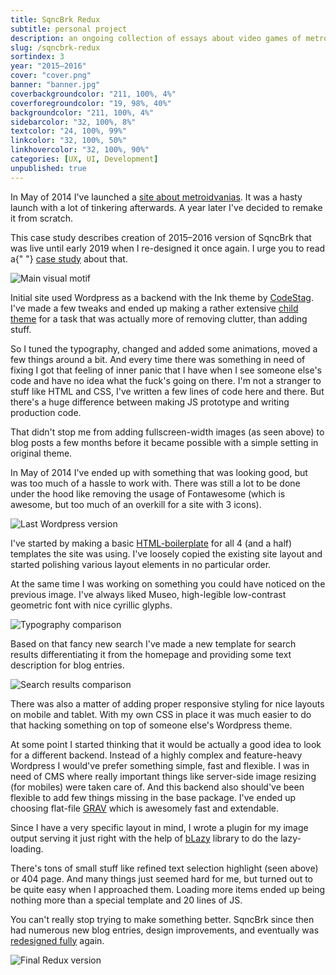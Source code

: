 ```yaml
---
title: SqncBrk Redux
subtitle: personal project
description: an ongoing collection of essays about video games of metroidvania genre.
slug: /sqncbrk-redux
sortindex: 3
year: "2015–2016"
cover: "cover.png"
banner: "banner.jpg"
coverbackgroundcolor: "211, 100%, 4%"
coverforegroundcolor: "19, 98%, 40%"
backgroundcolor: "211, 100%, 4%"
sidebarcolor: "32, 100%, 8%"
textcolor: "24, 100%, 99%"
linkcolor: "32, 100%, 50%"
linkhovercolor: "32, 100%, 90%"
categories: [UX, UI, Development]
unpublished: true
---
```



In May of 2014 I've launched a [site about metroidvanias](https://sqncbrk.com). It was a hasty launch with a lot of tinkering afterwards. A year later I've decided to remake it from scratch.

<Disclaimer>
  This case study describes creation of 2015–2016 version of SqncBrk that was
  live until early 2019 when I re-designed it once again. I urge you to read a{" "}
  <a href="/sqncbrk">case study</a> about that.
</Disclaimer>

![Main visual motif](./splash.jpg)

Initial site used Wordpress as a backend with the Ink theme by [CodeStag](https://codestag.com). I've made a few tweaks and ended up making a rather extensive [child theme](https://github.com/ichik/Sequence-Break) for a task that was actually more of removing clutter, than adding stuff.

<Sidebar />

So I tuned the typography, changed and added some animations, moved a few things around a bit. And every time there was something in need of fixing I got that feeling of inner panic that I have when I see someone else's code and have no idea what the fuck's going on there. I'm not a stranger to stuff like HTML and CSS, I've written a few lines of code here and there. But there's a huge difference between making JS prototype and writing production code.

<Images />

That didn't stop me from adding fullscreen-width images (as seen above) to blog posts a few months before it became possible with a simple setting in original theme.

In May of 2014 I've ended up with something that was looking good, but was too much of a hassle to work with. There was still a lot to be done under the hood like removing the usage of Fontawesome (which is awesome, but too much of an overkill for a site with 3 icons).

![Last Wordpress version](./last.png)

I've started by making a basic [HTML-boilerplate](https://github.com/ichik/SqncBrk) for all 4 (and a half) templates the site was using. I've loosely copied the existing site layout and started polishing various layout elements in no particular order.

<Mixblendmode />

At the same time I was working on something you could have noticed on the previous image. I've always liked Museo, high-legible low-contrast geometric font with nice cyrillic glyphs.

![Typography comparison](./typography.jpg)

Based on that fancy new search I've made a new template for search results differentiating it from the homepage and providing some text description for blog entries.

![Search results comparison](./search.jpg)

There was also a matter of adding proper responsive styling for nice layouts on mobile and tablet. With my own CSS in place it was much easier to do that hacking something on top of someone else's Wordpress theme.

<Responsive />

At some point I started thinking that it would be actually a good idea to look for a different backend. Instead of a highly complex and feature-heavy Wordpress I would've prefer something simple, fast and flexible. I was in need of CMS where really important things like server-side image resizing (for mobiles) were taken care of. And this backend also should've been flexible to add few things missing in the base package. I've ended up choosing flat-file [GRAV](https://getgrav.org) which is awesomely fast and extendable.

Since I have a very specific layout in mind, I wrote a plugin for my image output serving it just right with the help of [bLazy](https://github.com/dinbror/blazy/) library to do the lazy-loading.

<Textselection />

There's tons of small stuff like refined text selection highlight (seen above) or 404 page. And many things just seemed hard for me, but turned out to be quite easy when I approached them. Loading more items ended up being nothing more than a special template and 20 lines of JS.

You can't really stop trying to make something better. SqncBrk since then had numerous new blog entries, design improvements, and eventually was [redesigned fully](/sqncbrk) again.

![Final Redux version](./final.jpg)
